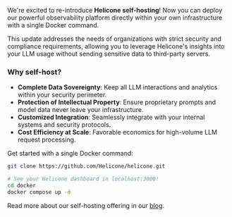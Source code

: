We're excited to re-introduce **Helicone self-hosting**! Now you can deploy our powerful observability platform directly within your own infrastructure with a single Docker command.

This update addresses the needs of organizations with strict security and compliance requirements, allowing you to leverage Helicone's insights into your LLM usage without sending sensitive data to third-party servers.

### Why self-host?

- **Complete Data Sovereignty**: Keep all LLM interactions and analytics within your security perimeter.
- **Protection of Intellectual Property**: Ensure proprietary prompts and model data never leave your infrastructure.
- **Customized Integration**: Seamlessly integrate with your internal systems and security protocols.
- **Cost Efficiency at Scale**: Favorable economics for high-volume LLM request processing.

Get started with a single Docker command:

```bash
git clone https://github.com/Helicone/helicone.git

# See your Helicone dashboard in localhost:3000!
cd docker
docker compose up -d
```

Read more about our self-hosting offering in our <a href="https://www.helicone.ai/blog/self-hosting-launch" target="_blank" rel="noopener">blog</a>.
